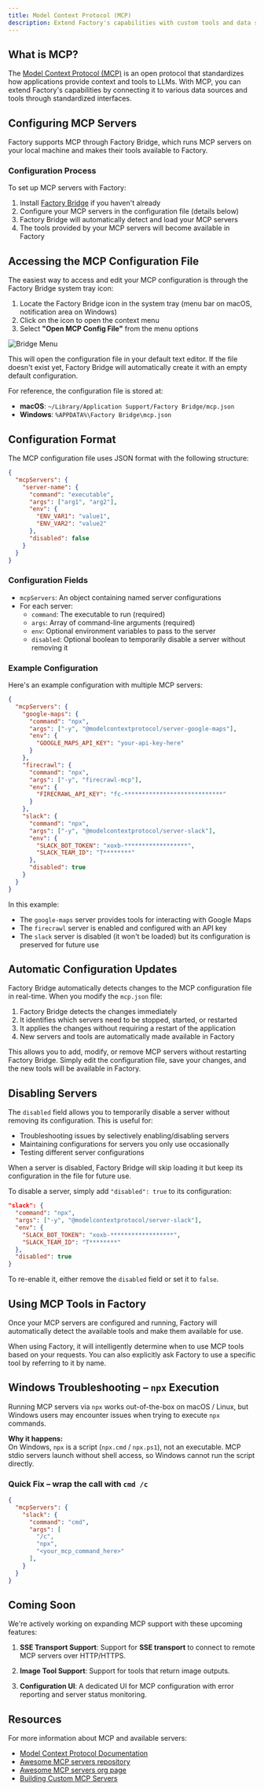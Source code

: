 ```yaml
---
title: Model Context Protocol (MCP)
description: Extend Factory's capabilities with custom tools and data sources using Model Context Protocol
---
```


## What is MCP?

The [Model Context Protocol (MCP)](https://modelcontextprotocol.io/introduction) is an open protocol that standardizes how applications provide context and tools to LLMs. With MCP, you can extend Factory's capabilities by connecting it to various data sources and tools through standardized interfaces.

## Configuring MCP Servers

Factory supports MCP through Factory Bridge, which runs MCP servers on your local machine and makes their tools available to Factory.

### Configuration Process

To set up MCP servers with Factory:

1. Install [Factory Bridge](/user-guides/factory-bridge/installation-and-usage) if you haven't already
2. Configure your MCP servers in the configuration file (details below)
3. Factory Bridge will automatically detect and load your MCP servers
4. The tools provided by your MCP servers will become available in Factory

## Accessing the MCP Configuration File

The easiest way to access and edit your MCP configuration is through the Factory Bridge system tray icon:

1. Locate the Factory Bridge icon in the system tray (menu bar on macOS, notification area on Windows)
2. Click on the icon to open the context menu
3. Select **"Open MCP Config File"** from the menu options

![Bridge Menu](/images/tutorial/bridge-menu-mcp.png)

This will open the configuration file in your default text editor. If the file doesn't exist yet, Factory Bridge will automatically create it with an empty default configuration.

For reference, the configuration file is stored at:

- **macOS**: `~/Library/Application Support/Factory Bridge/mcp.json`
- **Windows**: `%APPDATA%\Factory Bridge\mcp.json`

## Configuration Format

The MCP configuration file uses JSON format with the following structure:

```json
{
  "mcpServers": {
    "server-name": {
      "command": "executable",
      "args": ["arg1", "arg2"],
      "env": {
        "ENV_VAR1": "value1",
        "ENV_VAR2": "value2"
      },
      "disabled": false
    }
  }
}
```

### Configuration Fields

- `mcpServers`: An object containing named server configurations
- For each server:
  - `command`: The executable to run (required)
  - `args`: Array of command-line arguments (required)
  - `env`: Optional environment variables to pass to the server
  - `disabled`: Optional boolean to temporarily disable a server without removing it

### Example Configuration

Here's an example configuration with multiple MCP servers:

```json
{
  "mcpServers": {
    "google-maps": {
      "command": "npx",
      "args": ["-y", "@modelcontextprotocol/server-google-maps"],
      "env": {
        "GOOGLE_MAPS_API_KEY": "your-api-key-here"
      }
    },
    "firecrawl": {
      "command": "npx",
      "args": ["-y", "firecrawl-mcp"],
      "env": {
        "FIRECRAWL_API_KEY": "fc-****************************"
      }
    },
    "slack": {
      "command": "npx",
      "args": ["-y", "@modelcontextprotocol/server-slack"],
      "env": {
        "SLACK_BOT_TOKEN": "xoxb-******************",
        "SLACK_TEAM_ID": "T********"
      },
      "disabled": true
    }
  }
}
```

In this example:
- The `google-maps` server provides tools for interacting with Google Maps
- The `firecrawl` server is enabled and configured with an API key
- The `slack` server is disabled (it won't be loaded) but its configuration is preserved for future use

## Automatic Configuration Updates

Factory Bridge automatically detects changes to the MCP configuration file in real-time. When you modify the `mcp.json` file:

1. Factory Bridge detects the changes immediately
2. It identifies which servers need to be stopped, started, or restarted
3. It applies the changes without requiring a restart of the application
4. New servers and tools are automatically made available in Factory

This allows you to add, modify, or remove MCP servers without restarting Factory Bridge. Simply edit the configuration file, save your changes, and the new tools will be available in Factory.

## Disabling Servers

The `disabled` field allows you to temporarily disable a server without removing its configuration. This is useful for:

- Troubleshooting issues by selectively enabling/disabling servers
- Maintaining configurations for servers you only use occasionally
- Testing different server configurations

When a server is disabled, Factory Bridge will skip loading it but keep its configuration in the file for future use.

To disable a server, simply add `"disabled": true` to its configuration:

```json
"slack": {
  "command": "npx",
  "args": ["-y", "@modelcontextprotocol/server-slack"],
  "env": {
    "SLACK_BOT_TOKEN": "xoxb-******************",
    "SLACK_TEAM_ID": "T********"
  },
  "disabled": true
}
```

To re-enable it, either remove the `disabled` field or set it to `false`.

## Using MCP Tools in Factory

Once your MCP servers are configured and running, Factory will automatically detect the available tools and make them available for use.

When using Factory, it will intelligently determine when to use MCP tools based on your requests. You can also explicitly ask Factory to use a specific tool by referring to it by name.

## Windows Troubleshooting – `npx` Execution

Running MCP servers via `npx` works out-of-the-box on macOS / Linux, but Windows users may encounter issues when trying to execute `npx` commands.

**Why it happens:**  
On Windows, `npx` is a script (`npx.cmd` / `npx.ps1`), not an executable. MCP stdio servers launch without shell access, so Windows cannot run the script directly.

### Quick Fix – wrap the call with `cmd /c`

```json
{
  "mcpServers": {
    "slack": {
      "command": "cmd",
      "args": [
        "/c",
        "npx",
        "<your_mcp_command_here>"
      ],
    }
  }
}
```

## Coming Soon

We're actively working on expanding MCP support with these upcoming features:

1. **SSE Transport Support**: Support for **SSE transport** to connect to remote MCP servers over HTTP/HTTPS.

2. **Image Tool Support**: Support for tools that return image outputs.

3. **Configuration UI**: A dedicated UI for MCP configuration with error reporting and server status monitoring.

## Resources

For more information about MCP and available servers:

- [Model Context Protocol Documentation](https://modelcontextprotocol.io)
- [Awesome MCP servers repository](https://github.com/punkpeye/awesome-mcp-servers)
- [Awesome MCP servers org page](https://mcpservers.org/)
- [Building Custom MCP Servers](https://modelcontextprotocol.io/quickstart/server)
